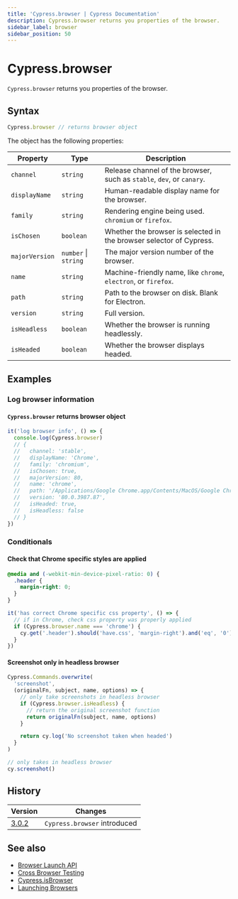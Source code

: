 ```yaml
---
title: 'Cypress.browser | Cypress Documentation'
description: Cypress.browser returns you properties of the browser.
sidebar_label: browser
sidebar_position: 50
---
```


<ProductHeading product="app" />

# Cypress.browser

`Cypress.browser` returns you properties of the browser.

## Syntax

```javascript
Cypress.browser // returns browser object
```

The object has the following properties:

| Property       | Type                 | Description                                                           |
| -------------- | -------------------- | --------------------------------------------------------------------- |
| `channel`      | `string`             | Release channel of the browser, such as `stable`, `dev`, or `canary`. |
| `displayName`  | `string`             | Human-readable display name for the browser.                          |
| `family`       | `string`             | Rendering engine being used. `chromium` or `firefox`.                 |
| `isChosen`     | `boolean`            | Whether the browser is selected in the browser selector of Cypress.   |
| `majorVersion` | `number` \| `string` | The major version number of the browser.                              |
| `name`         | `string`             | Machine-friendly name, like `chrome`, `electron`, or `firefox`.       |
| `path`         | `string`             | Path to the browser on disk. Blank for Electron.                      |
| `version`      | `string`             | Full version.                                                         |
| `isHeadless`   | `boolean`            | Whether the browser is running headlessly.                            |
| `isHeaded`     | `boolean`            | Whether the browser displays headed.                                  |

## Examples

### Log browser information

#### `Cypress.browser` returns browser object

```js
it('log browser info', () => {
  console.log(Cypress.browser)
  // {
  //   channel: 'stable',
  //   displayName: 'Chrome',
  //   family: 'chromium',
  //   isChosen: true,
  //   majorVersion: 80,
  //   name: 'chrome',
  //   path: '/Applications/Google Chrome.app/Contents/MacOS/Google Chrome',
  //   version: '80.0.3987.87',
  //   isHeaded: true,
  //   isHeadless: false
  // }
})
```

### Conditionals

#### Check that Chrome specific styles are applied

```css
@media and (-webkit-min-device-pixel-ratio: 0) {
  .header {
    margin-right: 0;
  }
}
```

```javascript
it('has correct Chrome specific css property', () => {
  // if in Chrome, check css property was properly applied
  if (Cypress.browser.name === 'chrome') {
    cy.get('.header').should('have.css', 'margin-right').and('eq', '0')
  }
})
```

#### Screenshot only in headless browser

```javascript
Cypress.Commands.overwrite(
  'screenshot',
  (originalFn, subject, name, options) => {
    // only take screenshots in headless browser
    if (Cypress.browser.isHeadless) {
      // return the original screenshot function
      return originalFn(subject, name, options)
    }

    return cy.log('No screenshot taken when headed')
  }
)

// only takes in headless browser
cy.screenshot()
```

## History

| Version                                  | Changes                      |
| ---------------------------------------- | ---------------------------- |
| [3.0.2](/app/references/changelog#3-0-2) | `Cypress.browser` introduced |

## See also

- [Browser Launch API](/api/node-events/browser-launch-api)
- [Cross Browser Testing](/app/guides/cross-browser-testing)
- [Cypress.isBrowser](/api/cypress-api/isbrowser)
- [Launching Browsers](/app/references/launching-browsers)
